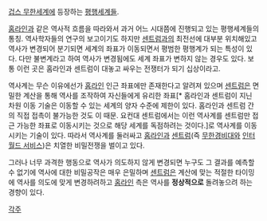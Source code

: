 [[겁스 무한세계]]에 등장하는 [[평행세계]]들.

[[홈라인]]과 같은 역사적 흐름을 따라와서 과거 어느 시대쯤에 진행되고 있는 평행세계들의 통칭. 역사학자들의 연구의 보고이기도 하지만 [[센트럼]]과의 최전선에 대부분 위치해있고 역사가 변경되어 분기되면 세계의 좌표가 이동되면서 평범한 평행계가 되는 특성이 있다. 다만 불변계라고 하여 역사가 변경됨에도 세계 좌표가 변하지 않는 경우도 있다. 보통 이런 곳은 홈라인과 센트럼이 대놓고 싸우는 전쟁터가 되기 십상이라고.

역사계는 무슨 이유에선가 [[홈라인]] 인근 좌표에만 존재한다고 알려져 있으며 [[센트럼]]은 면밀한 계산을 통해 역사를 조작하여 자신들에게 유리한 좌표[* 홈라인과 센트럼이 지닌 차원 이동 기술은 이동할 수 있는 세계의 양자 수준에 제한이 있다. 홈라인과 센트럼 간의 직접 접촉이 불가능한 것도 이 때문. 요컨대 센트럼에서는 이런 역사계를 센트럼만 접근 가능한 좌표로 이동시키는 것으로 해당 세계를 독점하려는 것이다.]로 역사계를 이동시키는 기술이 있다. 따라서 역사계를 둘러싸고 [[홈라인]]과 [[센트럼]](즉 [[무한경비대]]와 [[인터월드 서비스]])은 치열한 비밀전쟁을 벌이고 있다.

그러나 너무 과격한 행동으로 역사가 의도하지 않게 변경되면 누구도 그 결과를 예측할 수 없기에 역사에 대한 비밀공작은 매우 은밀하며 [[센트럼]]은 계산에 맞는 적절한 타이밍에 역사를 의도에 맞게 변경하려하고 [[홈라인]] 측은 역사를 '''정상적으로''' 돌려놓으려 하는 경향이 있다.

[[각주]]
